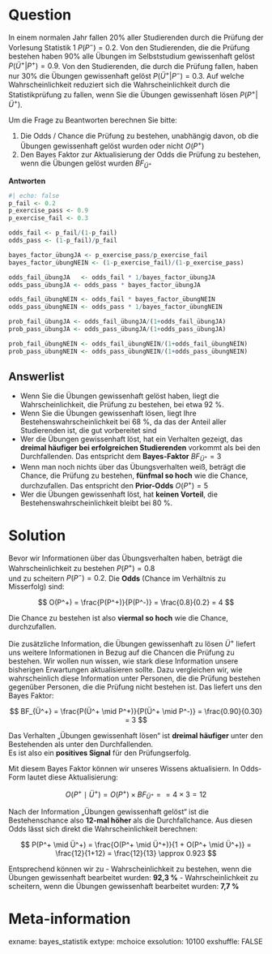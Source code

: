 Question
=======
In einem normalen Jahr fallen 20% aller Studierenden durch die Prüfung der Vorlesung Statistik 1 $P(P^-) = 0.2$. Von den Studierenden, die die Prüfung bestehen haben 90% alle Übungen im Selbststudium gewissenhaft gelöst $P(Ü^+ | P^+) = 0.9$. Von den Studierenden, die durch die Prüfung fallen, haben nur 30% die Übungen gewissenhaft gelöst $P(Ü^+ | P^-) = 0.3$. Auf welche Wahrscheinlichkeit reduziert sich die Wahrscheinlichkeit durch die Statistikprüfung zu fallen, wenn Sie die Übungen gewissenhaft lösen $P(P^+ | Ü^+)$.

Um die Frage zu Beantworten berechnen Sie bitte:

1. Die Odds / Chance die Prüfung zu bestehen, unabhängig davon, ob die Übungen gewissenhaft gelöst wurden oder nicht $O(P^+)$
2. Den Bayes Faktor zur Aktualisierung der Odds die Prüfung zu bestehen, wenn die Übungen gelöst wurden $BF_{Ü^+}$

**Antworten**

```r
#| echo: false
p_fail <- 0.2
p_exercise_pass <- 0.9
p_exercise_fail <- 0.3

odds_fail <- p_fail/(1-p_fail)
odds_pass <- (1-p_fail)/p_fail

bayes_factor_übungJA <- p_exercise_pass/p_exercise_fail
bayes_factor_übungNEIN <- (1-p_exercise_fail)/(1-p_exercise_pass)

odds_fail_übungJA   <- odds_fail * 1/bayes_factor_übungJA
odds_pass_übungJA <- odds_pass * bayes_factor_übungJA

odds_fail_übungNEIN <- odds_fail * bayes_factor_übungNEIN
odds_pass_übungNEIN <- odds_pass * 1/bayes_factor_übungNEIN

prob_fail_übungJA <- odds_fail_übungJA/(1+odds_fail_übungJA)
prob_pass_übungJA <- odds_pass_übungJA/(1+odds_pass_übungJA)

prob_fail_übungNEIN <- odds_fail_übungNEIN/(1+odds_fail_übungNEIN)
prob_pass_übungNEIN <- odds_pass_übungNEIN/(1+odds_pass_übungNEIN)
```

Answerlist
--------


* Wenn Sie die Übungen gewissenhaft gelöst haben, liegt die Wahrscheinlichkeit, die Prüfung zu bestehen, bei etwa 92 %.
* Wenn Sie die Übungen gewissenhaft lösen, liegt Ihre Bestehenswahrscheinlichkeit bei 68 %, da das der Anteil aller Studierenden ist, die gut vorbereitet sind
* Wer die Übungen gewissenhaft löst, hat ein Verhalten gezeigt, das **dreimal häufiger bei erfolgreichen Studierenden** vorkommt als bei den Durchfallenden. Das entspricht dem **Bayes-Faktor** $BF_{Ü^+} = 3$
* Wenn man noch nichts über das Übungsverhalten weiß, beträgt die Chance, die Prüfung zu bestehen, **fünfmal so hoch** wie die Chance, durchzufallen. Das entspricht den **Prior-Odds** $O(P^+) = 5$
* Wer die Übungen gewissenhaft löst, hat **keinen Vorteil**, die Bestehenswahrscheinlichkeit bleibt bei 80 %.  

Solution
========
Bevor wir Informationen über das Übungsverhalten haben, beträgt die Wahrscheinlichkeit zu bestehen $P(P^+) = 0.8$  
und zu scheitern $P(P^-) = 0.2$. Die **Odds** (Chance im Verhältnis zu Misserfolg) sind:

$$
O(P^+) = \frac{P(P^+)}{P(P^-)} = \frac{0.8}{0.2} = 4
$$

Die Chance zu bestehen ist also **viermal so hoch** wie die Chance, durchzufallen. 

Die zusätzliche Information, die Übungen gewissenhaft zu lösen $Ü^+$ liefert uns weitere Informationen in Bezug auf die Chancen die Prüfung zu bestehen. Wir wollen nun wissen, wie stark diese Information unsere bisherigen Erwartungen aktualisieren sollte. Dazu vergleichen wir, wie wahrscheinlich diese Information unter Personen, die die Prüfung bestehen gegenüber Personen, die die Prüfung nicht bestehen ist. Das liefert uns den Bayes Faktor:

$$
BF_{Ü^+} = \frac{P(Ü^+ \mid P^+)}{P(Ü^+ \mid P^-)} = \frac{0.90}{0.30} = 3
$$

Das Verhalten „Übungen gewissenhaft lösen“ ist **dreimal häufiger** unter den Bestehenden als unter den Durchfallenden.  
Es ist also ein **positives Signal** für den Prüfungserfolg.

Mit diesem Bayes Faktor können wir unseres Wissens aktualisiern. In Odds-Form lautet diese Aktualisierung:

$$
O(P^+ \mid Ü^+) = O(P^+) \times BF_{Ü^+} = = 4 \times 3 = 12
$$

Nach der Information „Übungen gewissenhaft gelöst“ ist die Bestehenschance also **12-mal höher** als die Durchfallchance. Aus diesen Odds lässt sich direkt die Wahrscheinlichkeit berechnen:

$$
P(P^+ \mid Ü^+) = \frac{O(P^+ \mid Ü^+)}{1 + O(P^+ \mid Ü^+)} 
= \frac{12}{1+12} = \frac{12}{13} \approx 0.923
$$

Entsprechend können wir zu
- Wahrscheinlichkeit zu bestehen, wenn die Übungen gewissenhaft bearbeitet wurden: **92,3 %**
- Wahrscheinlichkeit zu scheitern, wenn die Übungen gewissenhaft bearbeitet wurden: **7,7 %**


Meta-information
=========
exname: bayes_statistik
extype: mchoice 
exsolution: 10100
exshuffle: FALSE
